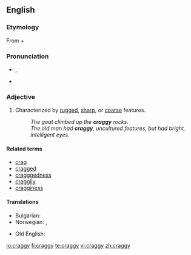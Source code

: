 {{was wotd|2008|July|24}}
==English==

===Etymology===
From {{term|crag|lang=en}} + {{term|-y|lang=en}}

===Pronunciation===
* {{a|UK|US}} {{IPA|/kɹæɡi/}}, {{SAMPA|/kr{gi/}}
* {{audio|en-us-craggy.ogg|Audio (US)}}

===Adjective===
{{en-adj|cragg|ier}}

# Characterized by [[rugged]], [[sharp]], or [[coarse]] features.
#: ''The goat climbed up the '''craggy''' rocks.''
#: ''The old man had '''craggy''', uncultured features, but had bright, intelligent eyes.''

====Related terms====
* [[crag]]
* [[cragged]]
* [[cragggedness]]
* [[craggily]]
* [[cragginess]]

====Translations====
{{trans-top|characterized by rugged etc. features}}
* Bulgarian: {{t|bg|скалист|sc=Cyrl}}
* Norwegian: {{t-|no|forrevet}}, {{t-|no|klippefull}}
{{trans-mid}}
* Old English: {{t|ang|scylfig|xs=Old English}}
{{trans-bottom}}

[[io:craggy]]
[[fi:craggy]]
[[te:craggy]]
[[vi:craggy]]
[[zh:craggy]]